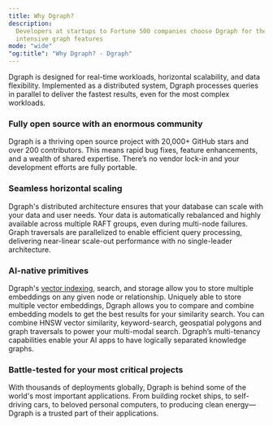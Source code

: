 ```yaml
---
title: Why Dgraph?
description:
  Developers at startups to Fortune 500 companies choose Dgraph for their most
  intensive graph features
mode: "wide"
"og:title": "Why Dgraph? - Dgraph"
---
```


Dgraph is designed for real-time workloads, horizontal scalability, and data
flexibility. Implemented as a distributed system, Dgraph processes queries in
parallel to deliver the fastest results, even for the most complex workloads.

### Fully open source with an enormous community

Dgraph is a thriving open source project with 20,000+ GitHub stars and over 200
contributors. This means rapid bug fixes, feature enhancements, and a wealth of
shared expertise. There’s no vendor lock-in and your development efforts are
fully portable.

### Seamless horizontal scaling

Dgraph's distributed architecture ensures that your database can scale with your
data and user needs. Your data is automatically rebalanced and highly available
across multiple RAFT groups, even during multi-node failures. Graph traversals
are parallelized to enable efficient query processing, delivering near-linear
scale-out performance with no single-leader architecture.

### AI-native primitives

Dgraph's [vector indexing](./dql/indexes#vector-indices), search, and storage
allow you to store multiple embeddings on any given node or relationship.
Uniquely able to store multiple vector embeddings, Dgraph allows you to compare
and combine embedding models to get the best results for your similarity search.
You can combine HNSW vector similarity, keyword-search, geospatial polygons and
graph traversals to power your multi-modal search. Dgraph’s multi-tenancy
capabilities enable your AI apps to have logically separated knowledge graphs.

### Battle-tested for your most critical projects

With thousands of deployments globally, Dgraph is behind some of the world's
most important applications. From building rocket ships, to self-driving cars,
to beloved personal computers, to producing clean energy— Dgraph is a trusted
part of their applications.
